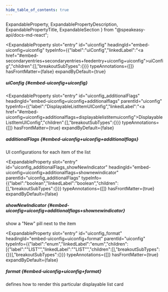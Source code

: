 ```yaml
---
hide_table_of_contents: true
---
```

  ExpandableProperty,
  ExpandablePropertyDescription,
  ExpandablePropertyTitle,
  ExpandableSection
} from "@speakeasy-api/docs-md-react";

<ExpandableSection>

<ExpandableProperty
  slot="entry"
  id="uiconfig"
  headingId="embed-uiconfig+uiconfig"
  typeInfo={{"label":"uiConfig","linkedLabel":"<a href=\"#embed-secondaryentries+secondaryentries+feedentry+uiconfig+uiconfig\">uiConfig</a>","children":[],"breakoutSubTypes":{}}}
  typeAnnotations={[]}
  hasFrontMatter={false}
  expandByDefault={true}
>

<ExpandablePropertyTitle slot="title">

##### uiConfig \{#embed-uiconfig+uiconfig\}

</ExpandablePropertyTitle>

</ExpandableProperty>

<ExpandableProperty
  slot="entry"
  id="uiconfig_additionalFlags"
  headingId="embed-uiconfig+uiconfig+additionalflags"
  parentId="uiconfig"
  typeInfo={{"label":"DisplayableListItemUIConfig","linkedLabel":"<a href=\"#embed-uiconfig+uiconfig+additionalflags+displayablelistitemuiconfig\">DisplayableListItemUIConfig</a>","children":[],"breakoutSubTypes":{}}}
  typeAnnotations={[]}
  hasFrontMatter={true}
  expandByDefault={false}
>

<ExpandablePropertyTitle slot="title">

##### additionalFlags \{#embed-uiconfig+uiconfig+additionalflags\}

</ExpandablePropertyTitle>

<ExpandablePropertyDescription slot="description">

UI configurations for each item of the list

</ExpandablePropertyDescription>

</ExpandableProperty>

<ExpandableProperty
  slot="entry"
  id="uiconfig_additionalFlags_showNewIndicator"
  headingId="embed-uiconfig+uiconfig+additionalflags+shownewindicator"
  parentId="uiconfig_additionalFlags"
  typeInfo={{"label":"boolean","linkedLabel":"boolean","children":[],"breakoutSubTypes":{}}}
  typeAnnotations={[]}
  hasFrontMatter={true}
  expandByDefault={false}
>

<ExpandablePropertyTitle slot="title">

##### showNewIndicator \{#embed-uiconfig+uiconfig+additionalflags+shownewindicator\}

</ExpandablePropertyTitle>

<ExpandablePropertyDescription slot="description">

show a "New" pill next to the item

</ExpandablePropertyDescription>

</ExpandableProperty>

<ExpandableProperty
  slot="entry"
  id="uiconfig_format"
  headingId="embed-uiconfig+uiconfig+format"
  parentId="uiconfig"
  typeInfo={{"label":"enum","linkedLabel":"enum","children":[{"label":"\"LIST\"","linkedLabel":"\"LIST\"","children":[],"breakoutSubTypes":{}}],"breakoutSubTypes":{}}}
  typeAnnotations={[]}
  hasFrontMatter={true}
  expandByDefault={false}
>

<ExpandablePropertyTitle slot="title">

##### format \{#embed-uiconfig+uiconfig+format\}

</ExpandablePropertyTitle>

<ExpandablePropertyDescription slot="description">

defines how to render this particular displayable list card

</ExpandablePropertyDescription>

</ExpandableProperty>

</ExpandableSection>
